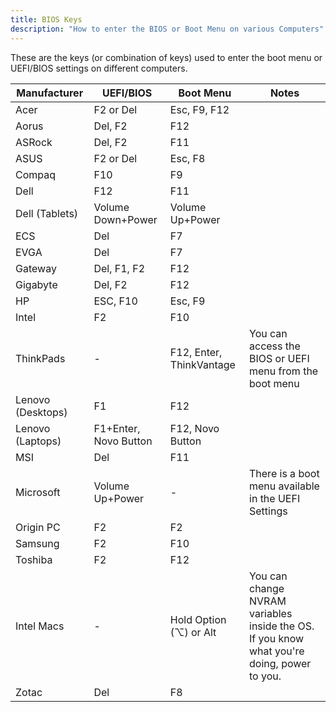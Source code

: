 ```yaml
---
title: BIOS Keys
description: "How to enter the BIOS or Boot Menu on various Computers"
---
```


These are the keys (or combination of keys) used to enter the boot menu or UEFI/BIOS settings on different computers.

| Manufacturer      | UEFI/BIOS             | Boot Menu                | Notes                                                                                      |
| ----------------- | --------------------- | ------------------------ | ------------------------------------------------------------------------------------------ |
| Acer              | F2 or Del             | Esc, F9, F12             |                                                                                            |
| Aorus             | Del, F2               | F12                      |                                                                                            |
| ASRock            | Del, F2               | F11                      |                                                                                            |
| ASUS              | F2 or Del             | Esc, F8                  |                                                                                            |
| Compaq            | F10                   | F9                       |                                                                                            |
| Dell              | F12                   | F11                      |                                                                                            |
| Dell (Tablets)    | Volume Down+Power     | Volume Up+Power          |                                                                                            |
| ECS               | Del                   | F7                       |                                                                                            |
| EVGA              | Del                   | F7                       |                                                                                            |
| Gateway           | Del, F1, F2           | F12                      |                                                                                            |
| Gigabyte          | Del, F2               | F12                      |                                                                                            |
| HP                | ESC, F10              | Esc, F9                  |                                                                                            |
| Intel             | F2                    | F10                      |                                                                                            |
| ThinkPads         | -                     | F12, Enter, ThinkVantage | You can access the BIOS or UEFI menu from the boot menu                                    |
| Lenovo (Desktops) | F1                    | F12                      |                                                                                            |
| Lenovo (Laptops)  | F1+Enter, Novo Button | F12, Novo Button         |                                                                                            |
| MSI               | Del                   | F11                      |                                                                                            |
| Microsoft         | Volume Up+Power       | -                        | There is a boot menu available in the UEFI Settings                                        |
| Origin PC         | F2                    | F2                       |                                                                                            |
| Samsung           | F2                    | F10                      |                                                                                            |
| Toshiba           | F2                    | F12                      |                                                                                            |
| Intel Macs        | -                     | Hold Option (⌥) or Alt   | You can change NVRAM variables inside the OS. If you know what you're doing, power to you. |
| Zotac             | Del                   | F8                       |                                                                                            |
